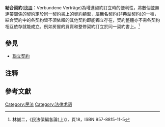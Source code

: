 '''結合契約'''([[德語|德語]]：Verbundene Verträge)為增進契約訂立時的便利性，將數個並無連帶關係的契約定於同一契約書上的契約類型，屬無名契約(非典型契約)的一種，結合契約中的各契約皆不須依賴的其他契約即能獨立存在，契約整體{{NoteTag|指訂立於該契約書上的所有契約|name=整體}}亦不需各契約相互依存就能成立。例如房屋的買賣和整修契約訂立於同一契約書上。<ref>林誠二，《民法債編各論(上)》，頁18，ISBN 957-8815-11-5</ref>

==參見==
*[[聯立契約|聯立契約]]
== 注释 ==
{{NoteFoot}}
==參考文獻==
{{reflist}}

[[Category:民法|Category:民法]]
[[Category:法律术语|Category:法律术语]]
